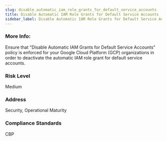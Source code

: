 ```yaml
---
slug: disable_automatic_iam_role_grants_for_default_service_accounts
title: Disable Automatic IAM Role Grants for Default Service Accounts
sidebar_label: Disable Automatic IAM Role Grants for Default Service Accounts
---
```


### More Info:

Ensure that "Disable Automatic IAM Grants for Default Service Accounts" policy is enforced for your Google Cloud Platform (GCP) organizations in order to deactivate the automatic IAM role grant for default service accounts.

### Risk Level

Medium

### Address

Security, Operational Maturity

### Compliance Standards

CBP

